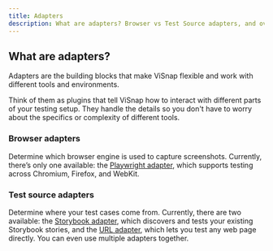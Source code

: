 ```yaml
---
title: Adapters
description: What are adapters? Browser vs Test Source adapters, and overview of existing adapters
---
```



## What are adapters?
Adapters are the building blocks that make ViSnap flexible and work with different tools and environments.

Think of them as plugins that tell ViSnap how to interact with different parts of your testing setup. They handle the details so you don't have to worry about the specifics or complexity of different tools.

### Browser adapters

Determine which browser engine is used to capture screenshots. Currently, there’s only one available: the [Playwright adapter](/docs/adapters/playwright-adapter), which supports testing across Chromium, Firefox, and WebKit.

### Test source adapters

Determine where your test cases come from. Currently, there are two available: the [Storybook adapter](/docs/adapters/storybook-adapter), which discovers and tests your existing Storybook stories, and the [URL adapter](/docs/adapters/url-adapter), which lets you test any web page directly. You can even use multiple adapters together.

